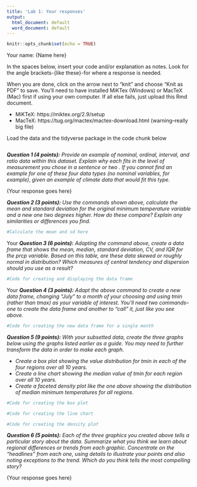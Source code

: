 ```yaml
---
title: 'Lab 1: Your responses'
output:
  html_document: default
  word_document: default
---
```


```r
knitr::opts_chunk$set(echo = TRUE)
```

Your name: {Name here}

In the spaces below, insert your code and/or explanation as notes. Look for the angle brackets-{like these}-for where a response is needed.

When you are done, click on the arrow next to "knit" and choose "Knit as PDF" to save. You'll need to have installed MiKTex (Windows) or MacTeX (Mac) first if using your own computer. If all else fails, just upload this Rmd document.

* MiKTeX: https://miktex.org/2.9/setup
* MacTeX: https://tug.org/mactex/mactex-download.html (warning--really big file)

Load the data and the tidyverse package in the code chunk below

```r

```

***Question 1 (4 points):** Provide an example of nominal, ordinal, interval, and ratio data within this dataset. Explain why each fits in the level of measurement you chose in a sentence or two . If you cannot find an example for one of these four data types (no nominal variables, for example), given an example of climate data that would fit this type.*

{Your response goes here}

***Question 2 (3 points):** Use the commands shown above, calculate the mean and standard deviation for the original minimum temperature variable and a new one two degrees higher. How do these compare? Explain any similarities or differences you find.*

```r
#Calculate the mean and sd here

```

{Your explanation of the results}

***Question 3 (6 points):** Adapting the command above, create a data frame that shows the mean, median, standard deviation, CV, and IQR for the prcp variable. Based on this table, are these data skewed or roughly normal in distribution? Which measures of central tendency and dispersion should you use as a result?*

```r
#Code for creating and displaying the data frame

```

{Your explanation of the results}

***Question 4 (3 points):** Adapt the above command to create a new data frame, changing “July” to a month of your choosing and using tmin (rather than tmax) as your variable of interest. You'll need two commands--one to create the data frame and another to "call" it, just like you see above.*

```r
#Code for creating the new data frame for a single month

```

***Question 5 (9 points):** With your subsetted data, create the three graphs below using the graphs listed earlier as a guide. You may need to further transform the data in order to make each graph.*

* *Create a box plot showing the value distribution for tmin in each of the four regions over all 10 years.* 
* *Create a line chart showing the median value of tmin for each region over all 10 years.*
* *Create a faceted density plot like the one above showing the distribution of median minimum temperatures for all regions.* 

```r
#Code for creating the box plot

```

```r
#Code for creating the line chart

```

```r
#Code for creating the density plot

```

***Question 6 (5 points):** Each of the three graphics you created above tells a particular story about the data. Summarize what you think we learn about regional differences or trends from each graphic. Concentrate on the "headlines" from each one, using details to illustrate your points and also noting exceptions to the trend. Which do you think tells the most compelling story?*

{Your response goes here}